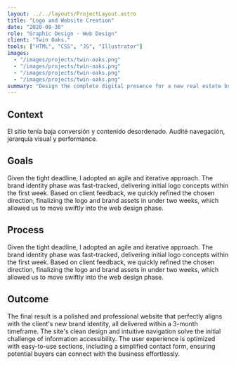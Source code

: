 ```yaml
---
layout: ../../layouts/ProjectLayout.astro
title: "Logo and Website Creation"
date: "2020-09-30"
role: "Graphic Design · Web Design"
client: "Twin Oaks."
tools: ["HTML", "CSS", "JS", "Illustrator"]
images:
  - "/images/projects/twin-oaks.png"
  - "/images/projects/twin-oaks.png"
  - "/images/projects/twin-oaks.png"
  - "/images/projects/twin-oaks.png"
summary: "Design the complete digital presence for a new real estate brand, from creating its visual identity to developing an intuitive website."
---
```


## Context
El sitio tenía baja conversión y contenido desordenado. Audité navegación, jerarquía visual y performance.

## Goals
Given the tight deadline, I adopted an agile and iterative approach. The brand identity phase was fast-tracked, delivering initial logo concepts within the first week. Based on client feedback, we quickly refined the chosen direction, finalizing the logo and brand assets in under two weeks, which allowed us to move swiftly into the web design phase.

## Process
Given the tight deadline, I adopted an agile and iterative approach. The brand identity phase was fast-tracked, delivering initial logo concepts within the first week. Based on client feedback, we quickly refined the chosen direction, finalizing the logo and brand assets in under two weeks, which allowed us to move swiftly into the web design phase.

## Outcome
The final result is a polished and professional website that perfectly aligns with the client's new brand identity, all delivered within a 3-month timeframe. The site's clean design and intuitive navigation solve the initial challenge of information accessibility. The user experience is optimized with easy-to-use sections, including a simplified contact form, ensuring potential buyers can connect with the business effortlessly.
